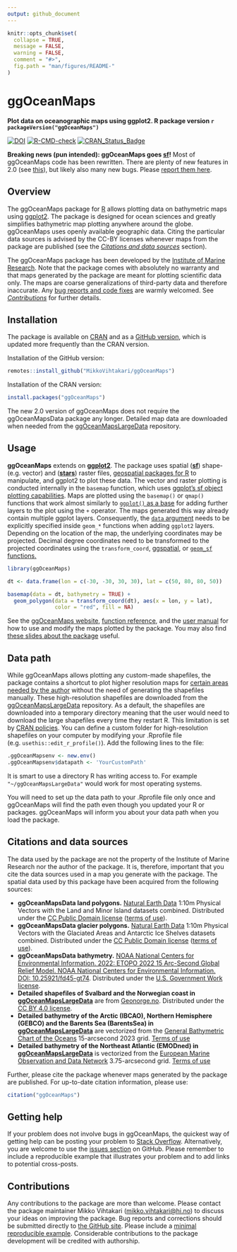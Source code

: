 ```yaml
---
output: github_document
---
```


```r
knitr::opts_chunk$set(
  collapse = TRUE,
  message = FALSE, 
  warning = FALSE,
  comment = "#>",
  fig.path = "man/figures/README-"
)
```

# ggOceanMaps
**Plot data on oceanographic maps using ggplot2. R package version `r packageVersion("ggOceanMaps")`**

<!-- badges: start -->
[![DOI](https://zenodo.org/badge/DOI/10.5281/zenodo.4554714.svg)](https://doi.org/10.5281/zenodo.4554714)
[![R-CMD-check](https://github.com/MikkoVihtakari/ggOceanMaps/workflows/R-CMD-check/badge.svg)](https://github.com/MikkoVihtakari/ggOceanMaps/actions)
[![CRAN_Status_Badge](https://www.r-pkg.org/badges/version/ggOceanMaps)](https://CRAN.R-project.org/package=ggOceanMaps)
<!-- badges: end -->

<!-- [![R-CMD-check](https://github.com/MikkoVihtakari/ggOceanMaps/workflows/R-CMD-check/badge.svg)](https://github.com/MikkoVihtakari/ggOceanMaps/actions/workflows/R-CMD-check.yaml) -->

**Breaking news (pun intended): ggOceanMaps goes [sf](https://r-spatial.github.io/sf/)!** Most of ggOceanMaps code has been rewritten. There are plenty of new features in 2.0 (see [this](https://mikkovihtakari.github.io/ggOceanMaps/articles/new-features.html)), but likely also many new bugs. Please [report them here](https://github.com/MikkoVihtakari/ggOceanMaps/issues).

## Overview

The ggOceanMaps package for [R](https://www.r-project.org/) allows plotting data on bathymetric maps using [ggplot2](https://ggplot2.tidyverse.org/reference). The package is designed for ocean sciences and greatly simplifies bathymetric map plotting anywhere around the globe. ggOceanMaps uses openly available geographic data. Citing the particular data sources is advised by the CC-BY licenses whenever maps from the package are published (see the [*Citations and data sources*](#citations-and-data-sources) section). 

The ggOceanMaps package has been developed by the [Institute of Marine Research](https://www.hi.no/en). Note that the package comes with absolutely no warranty and that maps generated by the package are meant for plotting scientific data only. The maps are coarse generalizations of third-party data and therefore inaccurate. Any [bug reports and code fixes](https://github.com/MikkoVihtakari/ggOceanMaps/issues) are warmly welcomed. See [*Contributions*](#contributions) for further details.

## Installation

The package is available on [CRAN](https://CRAN.R-project.org/package=ggOceanMaps) and as a [GitHub version](https://github.com/MikkoVihtakari/ggOceanMaps), which is updated more frequently than the CRAN version. 

Installation of the GitHub version:

```r
remotes::install_github("MikkoVihtakari/ggOceanMaps")
```

Installation of the CRAN version:

```r
install.packages("ggOceanMaps")
```

The new 2.0 version of ggOceanMaps does not require the ggOceanMapsData package any longer. Detailed map data are downloaded when needed from the [ggOceanMapsLargeData](#data-path) repository.

## Usage

**ggOceanMaps** extends on [**ggplot2**](http://ggplot2.tidyverse.org/reference/). The package uses spatial ([**sf**](https://r-spatial.github.io/sf/)) shape- (e.g. vector) and ([**stars**](https://r-spatial.github.io/stars/)) raster files, [geospatial packages for R](https://cran.r-project.org/web/views/Spatial.html) to manipulate, and ggplot2 to plot these data. The vector and raster plotting is conducted internally in the `basemap` function, which uses [ggplot's sf object plotting capabilities](https://ggplot2.tidyverse.org/reference/ggsf.html). Maps are plotted using the `basemap()` or `qmap()` functions that work almost similarly to [`ggplot()` as a base](https://ggplot2.tidyverse.org/reference/index.html) for adding further layers to the plot using the `+` operator. The maps generated this way already contain multiple ggplot layers. Consequently, the [`data` argument](https://ggplot2.tidyverse.org/reference/ggplot.html) needs to be explicitly specified inside `geom_*` functions when adding `ggplot2` layers. Depending on the location of the map, the underlying coordinates may be projected. Decimal degree coordinates need to be transformed to the projected coordinates using the `transform_coord`, [ggspatial](https://paleolimbot.github.io/ggspatial/), or [`geom_sf` functions.](https://ggplot2.tidyverse.org/reference/ggsf.html)

```r
library(ggOceanMaps)

dt <- data.frame(lon = c(-30, -30, 30, 30), lat = c(50, 80, 80, 50))

basemap(data = dt, bathymetry = TRUE) + 
  geom_polygon(data = transform_coord(dt), aes(x = lon, y = lat), 
               color = "red", fill = NA)
```

See the [ggOceanMaps website](https://mikkovihtakari.github.io/ggOceanMaps/index.html), [function reference](https://mikkovihtakari.github.io/ggOceanMaps/reference/index.html), and the [user manual](https://mikkovihtakari.github.io/ggOceanMaps/articles/ggOceanMaps.html) for how to use and modify the maps plotted by the package. You may also find [these slides about the package](https://aen-r-workshop.github.io/4-ggOceanMaps/ggOceanMaps_workshop.html#1) useful. 

## Data path

While ggOceanMaps allows plotting any custom-made shapefiles, the package contains a shortcut to plot higher resolution maps for [certain areas needed by the author](https://mikkovihtakari.github.io/ggOceanMaps/articles/premade-maps.html) without the need of generating the shapefiles manually. These high-resolution shapefiles are downloaded from the [ggOceanMapsLargeData](https://github.com/MikkoVihtakari/ggOceanMapsLargeData) repository. As a default, the shapefiles are downloaded into a temporary directory meaning that the user would need to download the large shapefiles every time they restart R. This limitation is set by [CRAN policies](https://cran.r-project.org/web/packages/policies.html). You can define a custom folder for high-resolution shapefiles on your computer by modifying your .Rprofile file (e.g. `usethis::edit_r_profile()`). Add the following lines to the file: 

```r
.ggOceanMapsenv <- new.env()
.ggOceanMapsenv$datapath <- 'YourCustomPath'
```

It is smart to use a directory R has writing access to. For example `"~/ggOceanMapsLargeData"` would work for most operating systems.

You will need to set up the data path to your .Rprofile file only once and ggOceanMaps will find the path even though you updated your R or packages. ggOceanMaps will inform you about your data path when you load the package. 

## Citations and data sources

The data used by the package are not the property of the Institute of Marine Research nor the author of the package. It is, therefore, important that you cite the data sources used in a map you generate with the package. The spatial data used by this package have been acquired from the following sources:

- **ggOceanMapsData land polygons.** [Natural Earth Data](https://www.naturalearthdata.com/downloads/10m-physical-vectors/) 1:10m Physical Vectors with the Land and Minor Island datasets combined. Distributed under the [CC Public Domain license](https://creativecommons.org/publicdomain/) ([terms of use](https://www.naturalearthdata.com/about/terms-of-use/)).
- **ggOceanMapsData glacier polygons.** [Natural Earth Data](https://www.naturalearthdata.com/downloads/10m-physical-vectors/) 1:10m Physical Vectors with the Glaciated Areas and Antarctic Ice Shelves datasets combined. Distributed under the [CC Public Domain license](https://creativecommons.org/publicdomain/) ([terms of use](https://www.naturalearthdata.com/about/terms-of-use/)).
- **ggOceanMapsData bathymetry.** [NOAA National Centers for Environmental Information. 2022: ETOPO 2022 15 Arc-Second Global Relief Model. NOAA National Centers for Environmental Information. DOI: 10.25921/fd45-gt74](https://www.ncei.noaa.gov/products/etopo-global-relief-model). Distributed under the [U.S. Government Work license](https://www.usa.gov/government-works).
- **Detailed shapefiles of Svalbard and the Norwegian coast in [ggOceanMapsLargeData](https://github.com/MikkoVihtakari/ggOceanMapsLargeData)** are from [Geonorge.no](https://www.geonorge.no/). Distributed under the [CC BY 4.0 license](https://creativecommons.org/licenses/by/4.0/).
- **Detailed bathymetry of the Arctic (IBCAO), Northern Hemisphere (GEBCO) and the Barents Sea (BarentsSea) in [ggOceanMapsLargeData](https://github.com/MikkoVihtakari/ggOceanMapsLargeData)** are vectorized from the [General Bathymetric Chart of the Oceans](https://www.gebco.net/data_and_products/gridded_bathymetry_data/) 15-arcsecond 2023 grid. [Terms of use](https://www.gebco.net/data_and_products/gridded_bathymetry_data/gebco_2019/grid_terms_of_use.html)
- **Detailed bathymetry of the Northeast Atlantic (EMODned) in [ggOceanMapsLargeData](https://github.com/MikkoVihtakari/ggOceanMapsLargeData)** is vectorized from the [European Marine Observation and Data Network](https://www.emodnet-bathymetry.eu/data-products) 3.75-arcsecond grid. [Terms of use](https://www.emodnet-bathymetry.eu/home/terms-of-use)

Further, please cite the package whenever maps generated by the package are published. For up-to-date citation information, please use:

```r
citation("ggOceanMaps")
```

## Getting help

If your problem does not involve bugs in ggOceanMaps, the quickest way of getting help can be posting your problem to [Stack Overflow](https://stackoverflow.com/search?q=ggoceanmaps). Alternatively, you are welcome to use the [issues section](https://github.com/MikkoVihtakari/ggOceanMaps/issues) on GitHub. Please remember to include a reproducible example that illustrates your problem and to add links to potential cross-posts. 

## Contributions

Any contributions to the package are more than welcome. Please contact the package maintainer Mikko Vihtakari (<mikko.vihtakari@hi.no>) to discuss your ideas on improving the package. Bug reports and corrections should be submitted directly to [the GitHub site](https://github.com/MikkoVihtakari/ggOceanMaps/issues). Please include a [minimal reproducible example](https://en.wikipedia.org/wiki/Minimal_working_example). Considerable contributions to the package development will be credited with authorship. 
